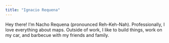 ```yaml
---
title: "Ignacio Requena"
---
```


Hey there! I'm Nacho Requena (pronounced Reh-Keh-Nah). Professionally, I love everything about maps. Outside of work, I like to build things, work on my car, and barbecue with my friends and family. 
